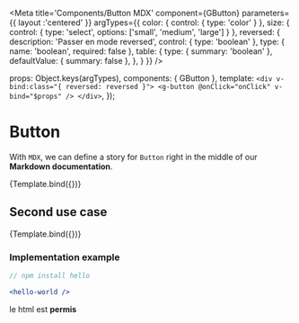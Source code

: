 

<Meta
    title='Components/Button MDX'
    component={GButton}
    parameters={{
        layout :'centered'
    }}
    argTypes={{
        color: { control: { type: 'color' } },
        size: { control: { type: 'select', options: ['small', 'medium', 'large'] } },
        reversed: {
            description: 'Passer en mode reversed',
            control: { type: 'boolean' },
            type: { name: 'boolean', required: false },
            table: {
                type: { summary: 'boolean' },
                defaultValue: { summary: false },
            },
        }
    }}
/>

  props: Object.keys(argTypes),
  components: { GButton },
  template: `
    <div v-bind:class="{ reversed: reversed }">
        <g-button @onClick="onClick" v-bind="$props" />
    </div>
    `,
});


# Button

With `MDX`, we can define a story for `Button` right in the middle of our **Markdown documentation**.

<Canvas>
  <Story
    name='default'
    args={{
      label: 'Default',
    }}
  >
    {Template.bind({})}
  </Story>
</Canvas>

<ArgsTable story='default' />


## Second use case

<Canvas>
  <Story
    name='second-use-case'
    args={{
      label: 'Second use-case',
    }}
  >
    {Template.bind({})}
  </Story>
</Canvas>


### Implementation example

```jsx
// npm install hello

<hello-world />
```

<aside>
    <p>le html est <strong>permis</strong></p>
</aside>